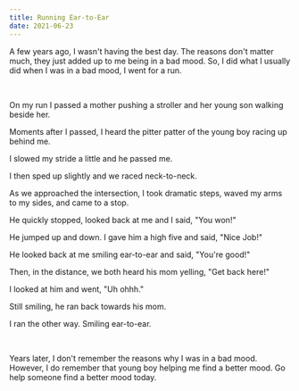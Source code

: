 ```yaml
---
title: Running Ear-to-Ear
date: 2021-06-23
---
```


A few years ago, I wasn't having the best day. The reasons don't matter much, they just added up to me being in a bad mood. So, I did what I usually did when I was in a bad mood, I went for a run.

<br/>

On my run I passed a mother pushing a stroller and her young son walking beside her. 

Moments after I passed, I heard the pitter patter of the young boy racing up behind me. 

I slowed my stride a little and he passed me. 

I then sped up slightly and we raced neck-to-neck.

As we approached the intersection, I took dramatic steps, waved my arms to my sides, and came to a stop.

He quickly stopped, looked back at me and I said, "You won!"

He jumped up and down. I gave him a high five and said, "Nice Job!"

He looked back at me smiling ear-to-ear and said, "You're good!"

Then, in the distance, we both heard his mom yelling, "Get back here!"

I looked at him and went, "Uh ohhh."

Still smiling, he ran back towards his mom.

I ran the other way. Smiling ear-to-ear.

<br/>

Years later, I don't remember the reasons why I was in a bad mood. However, I do remember that young boy helping me find a better mood. Go help someone find a better mood today. 
